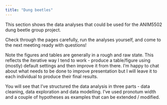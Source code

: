 ```yaml
---
title: "Dung beetles"
---
```


This section shows the data analyses that could be used for the ANIM5502 dung beetle group project.

Check through the pages carefully, run the analyses yourself, and come to the next meeting ready with questions!

Note the figures and tables are generally in a rough and raw state. This reflects the iterative way I tend to work - produce a table/figure using (mostly) default settings and then improve it from there. I'm happy to chat about what needs to be done to improve presentation but I will leave it to each individual to produce their final results.

You will see that I've structured the data analysis in three parts - data cleaning, data exploration and data modelling. I've used pronotum width and a couple of hypotheses as examples that can be extended / modified.